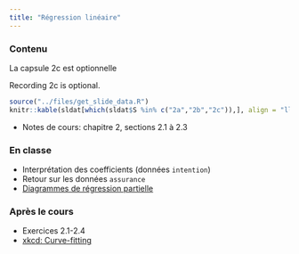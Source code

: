 ```yaml
---
title: "Régression linéaire"
---
```



### Contenu

La capsule 2c est optionnelle

Recording 2c is optional.
```r
source("../files/get_slide_data.R")
knitr::kable(sldat[which(sldat$S %in% c("2a","2b","2c")),], align = "llccccc", row.names = FALSE)
```

- Notes de cours: chapitre 2, sections 2.1 à 2.3

### En classe

- Interprétation des coefficients (données `intention`)
- Retour sur les données `assurance`
- [Diagrammes de régression partielle](https://raw.githubusercontent.com/lbelzile/modstat/main/files/code/60604_diagramme_regression_partielle.sas)

### Après le cours

- Exercices 2.1-2.4
- [xkcd: Curve-fitting](https://xkcd.com/2048/)

